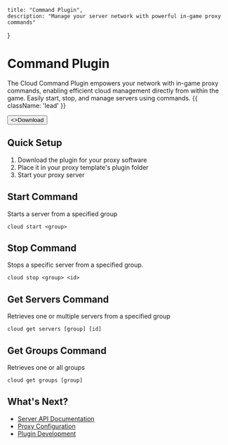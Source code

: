     title: "Command Plugin",
    description: "Manage your server network with powerful in-game proxy commands"
}

# Command Plugin

The Cloud Command Plugin empowers your network with in-game proxy commands, enabling efficient cloud management directly from within the game. Easily start, stop, and manage servers using commands. {{ className: 'lead' }}

<Button href="https://github.com/theSimpleCloud/command-plugin/releases" arrow="right">
    <>Download</>
</Button>

## Quick Setup

1. Download the plugin for your proxy software
2. Place it in your proxy template's plugin folder
3. Start your proxy server

## Start Command
Starts a server from a specified group

```
cloud start <group>
```

## Stop Command
Stops a specific server from a specified group.

```
cloud stop <group> <id>
```

## Get Servers Command
Retrieves one or multiple servers from a specified group

```
cloud get servers [group] [id]
```

## Get Groups Command
Retrieves one or all groups

```
cloud get groups [group]
```

## What's Next?

- [Server API Documentation](/api#server)
- [Proxy Configuration](/proxy)
- [Plugin Development](/plugins)
